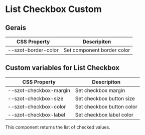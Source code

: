 
<Meta title="Components/FormFields/ListCheckbox/Custom" />

# List Checkbox Custom

## Gerais

| CSS Property        | Descripiton                |
| ------------------- | -------------------------- |
| --szot-border-color | Set component border color |

## Custom variables for List Checkbox

| CSS Property           | Descripiton               |
| ---------------------- | ------------------------- |
| --szot-checkbox-margin | Set checkbox margin       |
| --szot-checkbox-size   | Set checkbox button size  |
| --szot-checkbox-color  | Set checkbox button color |
| --szot-checkbox-label  | Set checkbox label color  |

<p>
  This component returns the list of checked values.
</p>
